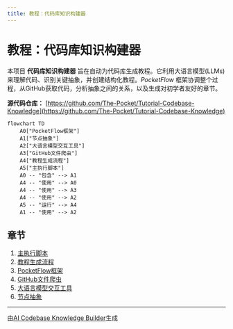 ```yaml
---
title: 教程：代码库知识构建器
---
```


# 教程：代码库知识构建器

本项目 **代码库知识构建器** 旨在自动为代码库生成教程。它利用大语言模型(LLMs)来理解代码、识别关键抽象，并创建结构化教程。*PocketFlow* 框架协调整个过程，从GitHub获取代码，分析抽象之间的关系，以及生成对初学者友好的章节。


**源代码仓库：** [https://github.com/The-Pocket/Tutorial-Codebase-Knowledge](https://github.com/The-Pocket/Tutorial-Codebase-Knowledge)

```mermaid
flowchart TD
    A0["PocketFlow框架"]
    A1["节点抽象"]
    A2["大语言模型交互工具"]
    A3["GitHub文件爬虫"]
    A4["教程生成流程"]
    A5["主执行脚本"]
    A0 -- "包含" --> A1
    A4 -- "使用" --> A0
    A4 -- "使用" --> A3
    A4 -- "使用" --> A2
    A5 -- "运行" --> A4
    A1 -- "使用" --> A2
```

## 章节

1. [主执行脚本](01_主执行脚本.mdx)
2. [教程生成流程](02_教程生成流程.mdx)
3. [PocketFlow框架](03_PocketFlow框架.mdx)
4. [GitHub文件爬虫](04_GitHub文件爬虫.mdx)
5. [大语言模型交互工具](05_大语言模型交互工具.mdx)
6. [节点抽象](06_节点抽象.mdx)


---

由[AI Codebase Knowledge Builder](https://github.com/The-Pocket/Tutorial-Codebase-Knowledge)生成 